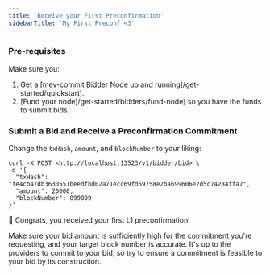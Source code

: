 ```yaml
---
title: 'Receive your First Preconfirmation'
sidebarTitle: 'My First Preconf <3'
---
```


### Pre-requisites
Make sure you:
1. Get a [mev-commit Bidder Node up and running]/get-started/quickstart).
2. [Fund your node]/get-started/bidders/fund-node) so you have the funds to submit bids.

### Submit a Bid and Receive a Preconfirmation Commitment

Change the `txHash`, `amount`, and `blockNumber` to your liking:

```shell ❯_ terminal
curl -X POST <http://localhost:13523/v1/bidder/bid> \
-d '{
  "txHash": "fe4cb47db3630551beedfbd02a71ecc69fd59758e2ba699606e2d5c74284ffa7",
  "amount": 20000,
  "blockNumber": 899099
}'
```

🎉 Congrats, you received your first L1 preconfirmation!

Make sure your bid amount is sufficiently high for the commitment you're requesting, and your target block number is accurate. It's up to the providers to commit to your bid, so try to ensure a commitment is feasible to your bid by its construction.
